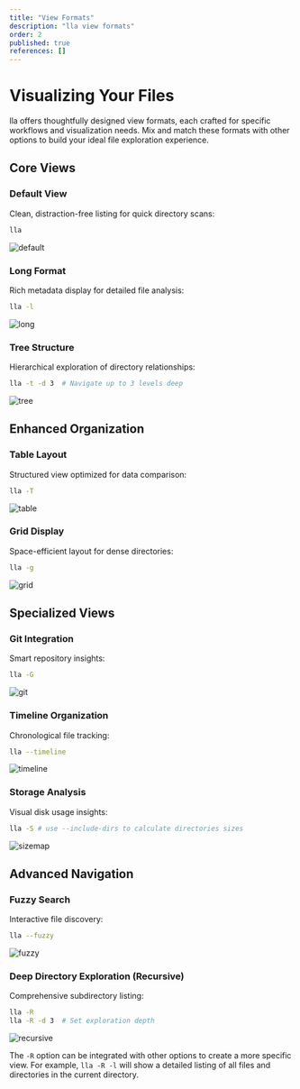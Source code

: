 ```yaml
---
title: "View Formats"
description: "lla view formats"
order: 2
published: true
references: []
---
```

# Visualizing Your Files

lla offers thoughtfully designed view formats, each crafted for specific workflows and visualization needs. Mix and match these formats with other options to build your ideal file exploration experience.

## Core Views

### Default View
Clean, distraction-free listing for quick directory scans:
```bash
lla
```
<img src="https://github.com/user-attachments/assets/3517c63c-f4ec-4a51-ab6d-46a0ed7918f8" className="rounded-2xl" alt="default" />

### Long Format
Rich metadata display for detailed file analysis:
```bash
lla -l
```
<img src="https://github.com/user-attachments/assets/2a8d95e4-efd2-4bff-a905-9d9a892dc794" className="rounded-2xl" alt="long" />

### Tree Structure
Hierarchical exploration of directory relationships:
```bash
lla -t -d 3  # Navigate up to 3 levels deep
```
<img src="https://github.com/user-attachments/assets/cb32bfbb-eeb1-4701-889d-f3d42c7d4896" className="rounded-2xl" alt="tree" />

## Enhanced Organization

### Table Layout
Structured view optimized for data comparison:
```bash
lla -T
```
<img src="https://github.com/user-attachments/assets/9f1d6d97-4074-4480-b242-a6a2eace4b38" className="rounded-2xl" alt="table" />

### Grid Display
Space-efficient layout for dense directories:
```bash
lla -g
```
<img src="https://github.com/user-attachments/assets/b81d01ea-b830-4833-8791-7b62ff9137df" className="rounded-2xl" alt="grid" />

## Specialized Views

### Git Integration
Smart repository insights:
```bash
lla -G
```
<img src="https://github.com/user-attachments/assets/b0654b20-c37d-45c2-9fd0-f3399fce385e" className="rounded-2xl" alt="git" />

### Timeline Organization
Chronological file tracking:
```bash
lla --timeline
```
<img src="https://github.com/user-attachments/assets/06a156a7-628a-4948-b75c-a0da584c9224" className="rounded-2xl" alt="timeline" />

### Storage Analysis
Visual disk usage insights:
```bash
lla -S # use --include-dirs to calculate directories sizes
```
<img src="https://github.com/user-attachments/assets/dad703ec-ef23-460b-9b9c-b5c5d6595300" className="rounded-2xl" alt="sizemap" />

## Advanced Navigation

### Fuzzy Search
Interactive file discovery:
```bash
lla --fuzzy
```
<img src="https://github.com/user-attachments/assets/736ba11b-d2e8-4ac7-8bdb-9746f250a3a8" className="rounded-2xl" alt="fuzzy" />

### Deep Directory Exploration (Recursive)
Comprehensive subdirectory listing:
```bash
lla -R
lla -R -d 3  # Set exploration depth
```
<img src="https://github.com/user-attachments/assets/f8fa0901-8866-4b92-a76e-3b7fd307f04e" className="rounded-2xl" alt="recursive" />

The `-R` option can be integrated with other options to create a more specific view. For example, `lla -R -l` 
will show a detailed listing of all files and directories in the current directory.